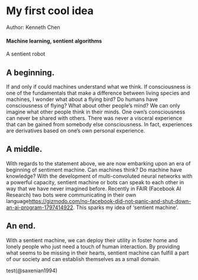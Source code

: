 # My first cool idea {#slug-one}

Author: Kenneth Chen

#### Machine learning, sentient algorithms

A sentient robot

## A beginning.

If and only if could machines understand what we think. If consciousness is one of the fundamentals that make a difference between living species and machines, I wonder what about a flying bird? Do humans have consciousness of flying? What about other people's mind? We can only imagine what other people think in their minds. One own's consciousness can never be shared with others. There was never a visceral experience that can be gained from somebody else consciousness. In fact, experiences are derivatives based on one's own personal experience. 

## A middle.

With regards to the statement above, we are now embarking upon an era of beginning of sentiment machine. Can machines think? Do machine have knowledge? With the development of multi-convoluted neural networks with a powerful capacity, sentient machine or bots can speak to each other in way that we have never imagined before. Recently in FAIR (Facebook AI Research) two bots were communicating in their own language<https://gizmodo.com/no-facebook-did-not-panic-and-shut-down-an-ai-program-1797414922>. This sparks my idea of 'sentient machine'. 

## An end.

With a sentient machine, we can deploy their utility in foster home and lonely people who just need a touch of human interaction. By providing what seems to be missing in their hearts, sentient machine can fulfill a part of our society and can establish themselves as a small domain. 

test(@saxenian1994)
